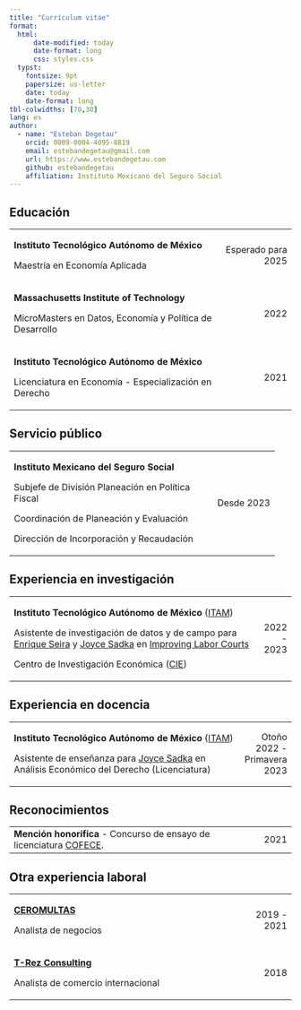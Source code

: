 ```yaml
---
title: "Currículum vitae"
format: 
  html: 
      date-modified: today
      date-format: long
      css: styles.css
  typst: 
    fontsize: 9pt
    papersize: us-letter
    date: today
    date-format: long
tbl-colwidths: [70,30]
lang: es
author: 
  - name: "Esteban Degetau"
    orcid: 0009-0004-4095-8819
    email: estebandegetau@gmail.com
    url: https://www.estebandegetau.com
    github: estebandegetau
    affiliation: Instituto Mexicano del Seguro Social
---
```


## Educación

+:---------------------------------------------------------+-------------------:+
| **Instituto Tecnológico Autónomo de México**             | Esperado para 2025 |
|                                                          |                    |
| Maestría en Economía Aplicada                            |                    |
+----------------------------------------------------------+--------------------+
| **Massachusetts Institute of Technology**                | 2022               |
|                                                          |                    |
| MicroMasters en Datos, Economía y Política de Desarrollo |                    |
+----------------------------------------------------------+--------------------+
| **Instituto Tecnológico Autónomo de México**             | 2021               |
|                                                          |                    |
| Licenciatura en Economía - Especialización en Derecho    |                    |
+----------------------------------------------------------+--------------------+

## Servicio público

+:--------------------------------------------------+--------------:+
| **Instituto Mexicano del Seguro Social**          | Desde 2023    |
|                                                   |               |
| Subjefe de División Planeación en Política Fiscal |               |
|                                                   |               |
| Coordinación de Planeación y Evaluación           |               |
|                                                   |               |
| Dirección de Incorporación y Recaudación          |               |
+---------------------------------------------------+---------------+

## Experiencia en investigación

+------------------------------------------------------------------------------------------------------------------------------------------------------------------------------------------------------------------------------------------------------------------------------------------------------------------------+------------:+
| **Instituto Tecnológico Autónomo de México** ([ITAM](https://www.itam.mx/en))                                                                                                                                                                                                                                          | 2022 - 2023 |
|                                                                                                                                                                                                                                                                                                                        |             |
| Asistente de investigación de datos y de campo para [Enrique Seira](https://enriqueseira.weebly.com/) y [Joyce Sadka](https://faculty.itam.mx/facultad/4943-joyce-carol-sadka) en [Improving Labor Courts](https://www.povertyactionlab.org/initiative-project/improving-labor-courts-fighting-corruption-competition) |             |
|                                                                                                                                                                                                                                                                                                                        |             |
| Centro de Investigación Económica ([CIE](http://cie.itam.mx/))                                                                                                                                                                                                                                                         |             |
+------------------------------------------------------------------------------------------------------------------------------------------------------------------------------------------------------------------------------------------------------------------------------------------------------------------------+-------------+

## Experiencia en docencia

+-----------------------------------------------------------------------------------------------------------------------------------------------------+----------------------------:+
| **Instituto Tecnológico Autónomo de México** ([ITAM](https://www.itam.mx/en))                                                                       | Otoño 2022 - Primavera 2023 |
|                                                                                                                                                     |                             |
| Asistente de enseñanza para [Joyce Sadka](https://faculty.itam.mx/facultad/4943-joyce-carol-sadka) en Análisis Económico del Derecho (Licenciatura) |                             |
+-----------------------------------------------------------------------------------------------------------------------------------------------------+-----------------------------+

## Reconocimientos

+:----------------------------------------------------------------------------------------------+-----------:+
| **Mención honorífica** - Concurso de ensayo de licenciatura [COFECE](docs/PENSY-Revista.pdf). | 2021       |
+-----------------------------------------------------------------------------------------------+------------+

## Otra experiencia laboral

+:---------------------------------------------------------+--------------:+
| [**CEROMULTAS**](https://ceromultas.mx/)                 | 2019 - 2021   |
|                                                          |               |
| Analista de negocios                                     |               |
+----------------------------------------------------------+---------------+
| [**T-Rez Consulting**](https://www.t-rezconsulting.com/) | 2018          |
|                                                          |               |
| Analista de comercio internacional                       |               |
+----------------------------------------------------------+---------------+